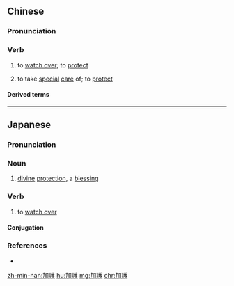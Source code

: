 {{also|加护}}
==Chinese==
{{zh-forms|s=加护}}

===Pronunciation===
{{zh-pron
|m=jiāhù
|mn=ka-hō͘
|cat=v
}}

===Verb===
{{zh-verb}}

# {{lb|zh|Buddhism|of a god}} to [[watch over]]; to [[protect]]
# {{lb|zh|obsolete}} to take [[special]] [[care]] of; to [[protect]]

====Derived terms====
{{zh-der|加護病房}}

----

==Japanese==
{{ja-kanjitab|か|ご|yomi=o}}

===Pronunciation===
{{ja-pron|かご|y=ko|acc=a}}

===Noun===
{{ja-noun|かご}}

# [[divine]] [[protection]], a [[blessing]]
#: {{ja-usex|仏様の'''加護'''を祈った。|ほとけさま の '''かご''' を いのった。|We prayed for Buddha's blessing.}}

===Verb===
{{ja-verb-suru|tr=trans|かご}}

# {{lb|ja|of a god}} to [[watch over]]

====Conjugation====
{{ja-suru|かご}}

===References===
* {{R:Meikyo}}

[[zh-min-nan:加護]]
[[hu:加護]]
[[mg:加護]]
[[chr:加護]]